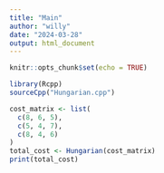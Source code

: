 ```yaml
---
title: "Main"
author: "willy"
date: "2024-03-28"
output: html_document
---
```


```r
knitr::opts_chunk$set(echo = TRUE)
```

```r
library(Rcpp)
sourceCpp("Hungarian.cpp")
```


```r
cost_matrix <- list(
  c(8, 6, 5),
  c(5, 4, 7),
  c(8, 4, 6)
)
total_cost <- Hungarian(cost_matrix)
print(total_cost)
```



